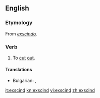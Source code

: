 ==English==

===Etymology===
From {{etyl|la|en}} ''[[exscindo]]''.

===Verb===
{{en-verb}}

# {{medicine|surgery}} To [[cut]] [[out]].

====Translations====
{{trans-top|To [[cut]] [[out]]}}
* Bulgarian: {{t+|bg|режа}}, {{t+|bg|изрязвам}}
{{trans-mid}}
{{trans-bottom}}

[[it:exscind]]
[[kn:exscind]]
[[vi:exscind]]
[[zh:exscind]]
